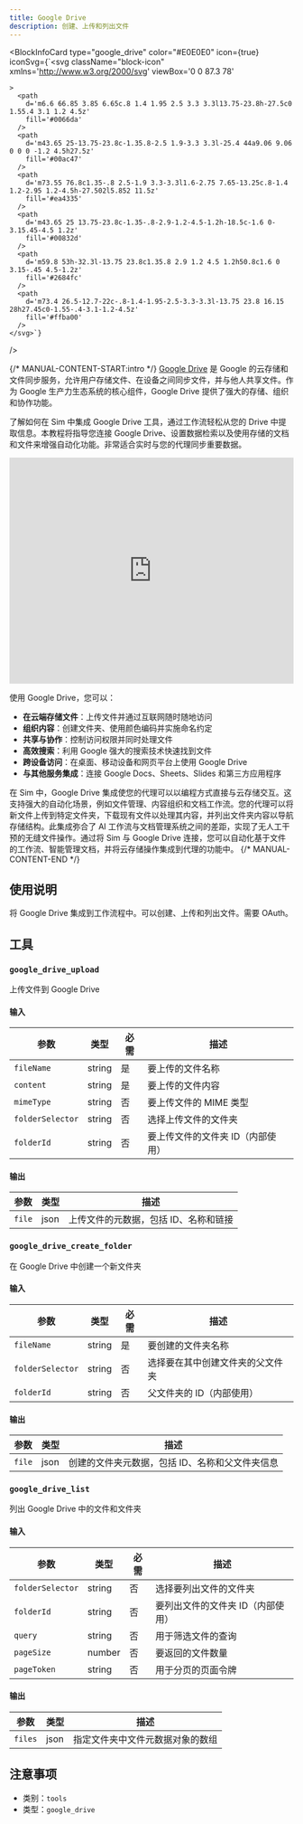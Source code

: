 ```yaml
---
title: Google Drive
description: 创建、上传和列出文件
---
```



<BlockInfoCard 
  type="google_drive"
  color="#E0E0E0"
  icon={true}
  iconSvg={`<svg className="block-icon"
      xmlns='http://www.w3.org/2000/svg'
      viewBox='0 0 87.3 78'
      
      
      
    >
      <path
        d='m6.6 66.85 3.85 6.65c.8 1.4 1.95 2.5 3.3 3.3l13.75-23.8h-27.5c0 1.55.4 3.1 1.2 4.5z'
        fill='#0066da'
      />
      <path
        d='m43.65 25-13.75-23.8c-1.35.8-2.5 1.9-3.3 3.3l-25.4 44a9.06 9.06 0 0 0 -1.2 4.5h27.5z'
        fill='#00ac47'
      />
      <path
        d='m73.55 76.8c1.35-.8 2.5-1.9 3.3-3.3l1.6-2.75 7.65-13.25c.8-1.4 1.2-2.95 1.2-4.5h-27.502l5.852 11.5z'
        fill='#ea4335'
      />
      <path
        d='m43.65 25 13.75-23.8c-1.35-.8-2.9-1.2-4.5-1.2h-18.5c-1.6 0-3.15.45-4.5 1.2z'
        fill='#00832d'
      />
      <path
        d='m59.8 53h-32.3l-13.75 23.8c1.35.8 2.9 1.2 4.5 1.2h50.8c1.6 0 3.15-.45 4.5-1.2z'
        fill='#2684fc'
      />
      <path
        d='m73.4 26.5-12.7-22c-.8-1.4-1.95-2.5-3.3-3.3l-13.75 23.8 16.15 28h27.45c0-1.55-.4-3.1-1.2-4.5z'
        fill='#ffba00'
      />
    </svg>`}
/>

{/* MANUAL-CONTENT-START:intro */}
[Google Drive](https://drive.google.com) 是 Google 的云存储和文件同步服务，允许用户存储文件、在设备之间同步文件，并与他人共享文件。作为 Google 生产力生态系统的核心组件，Google Drive 提供了强大的存储、组织和协作功能。

了解如何在 Sim 中集成 Google Drive 工具，通过工作流轻松从您的 Drive 中提取信息。本教程将指导您连接 Google Drive、设置数据检索以及使用存储的文档和文件来增强自动化功能。非常适合实时与您的代理同步重要数据。

<iframe
  width="100%"
  height="400"
  src="https://www.youtube.com/embed/cRoRr4b-EAs"
  title="在 Sim 中使用 Google Drive 工具"
  frameBorder="0"
  allow="accelerometer; autoplay; clipboard-write; encrypted-media; gyroscope; picture-in-picture"
  allowFullScreen
></iframe>

使用 Google Drive，您可以：

- **在云端存储文件**：上传文件并通过互联网随时随地访问
- **组织内容**：创建文件夹、使用颜色编码并实施命名约定
- **共享与协作**：控制访问权限并同时处理文件
- **高效搜索**：利用 Google 强大的搜索技术快速找到文件
- **跨设备访问**：在桌面、移动设备和网页平台上使用 Google Drive
- **与其他服务集成**：连接 Google Docs、Sheets、Slides 和第三方应用程序

在 Sim 中，Google Drive 集成使您的代理可以以编程方式直接与云存储交互。这支持强大的自动化场景，例如文件管理、内容组织和文档工作流。您的代理可以将新文件上传到特定文件夹，下载现有文件以处理其内容，并列出文件夹内容以导航存储结构。此集成弥合了 AI 工作流与文档管理系统之间的差距，实现了无人工干预的无缝文件操作。通过将 Sim 与 Google Drive 连接，您可以自动化基于文件的工作流、智能管理文档，并将云存储操作集成到代理的功能中。
{/* MANUAL-CONTENT-END */}

## 使用说明

将 Google Drive 集成到工作流程中。可以创建、上传和列出文件。需要 OAuth。

## 工具

### `google_drive_upload`

上传文件到 Google Drive

#### 输入

| 参数 | 类型 | 必需 | 描述 |
| --------- | ---- | -------- | ----------- |
| `fileName` | string | 是 | 要上传的文件名称 |
| `content` | string | 是 | 要上传的文件内容 |
| `mimeType` | string | 否 | 要上传文件的 MIME 类型 |
| `folderSelector` | string | 否 | 选择上传文件的文件夹 |
| `folderId` | string | 否 | 要上传文件的文件夹 ID（内部使用） |

#### 输出

| 参数 | 类型 | 描述 |
| --------- | ---- | ----------- |
| `file` | json | 上传文件的元数据，包括 ID、名称和链接 |

### `google_drive_create_folder`

在 Google Drive 中创建一个新文件夹

#### 输入

| 参数 | 类型 | 必需 | 描述 |
| --------- | ---- | -------- | ----------- |
| `fileName` | string | 是 | 要创建的文件夹名称 |
| `folderSelector` | string | 否 | 选择要在其中创建文件夹的父文件夹 |
| `folderId` | string | 否 | 父文件夹的 ID（内部使用） |

#### 输出

| 参数 | 类型 | 描述 |
| --------- | ---- | ----------- |
| `file` | json | 创建的文件夹元数据，包括 ID、名称和父文件夹信息 |

### `google_drive_list`

列出 Google Drive 中的文件和文件夹

#### 输入

| 参数 | 类型 | 必需 | 描述 |
| --------- | ---- | -------- | ----------- |
| `folderSelector` | string | 否 | 选择要列出文件的文件夹 |
| `folderId` | string | 否 | 要列出文件的文件夹 ID（内部使用） |
| `query` | string | 否 | 用于筛选文件的查询 |
| `pageSize` | number | 否 | 要返回的文件数量 |
| `pageToken` | string | 否 | 用于分页的页面令牌 |

#### 输出

| 参数 | 类型 | 描述 |
| --------- | ---- | ----------- |
| `files` | json | 指定文件夹中文件元数据对象的数组 |

## 注意事项

- 类别：`tools`
- 类型：`google_drive`
